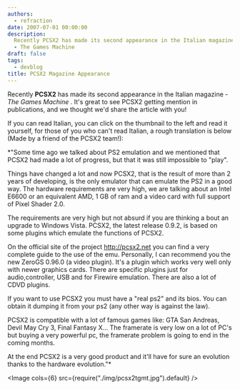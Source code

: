 ```yaml
---
authors:
  - refraction
date: 2007-07-01 00:00:00
description:
  Recently PCSX2 has made its second appearance in the Italian magazine
  - The Games Machine
draft: false
tags:
  - devblog
title: PCSX2 Magazine Appearance
---
```


Recently **PCSX2** has made its second appearance in the Italian
magazine - _The Games Machine_ . It's great to see PCSX2 getting
mention in publications, and we thought we'd share the article with
you!

<!-- truncate -->

If you can read Italian, you can click on the thumbnail to the left and
read it yourself, for those of you who can't read Italian, a rough
translation is below (Made by a friend of the PCSX2 team!):

\*"Some time ago we talked about PS2 emulation and we mentioned that
PCSX2 had made a lot of progress, but that it was still impossible to
"play".

Things have changed a lot and now PCSX2, that is the result of more than
2 years of developing, is the only emulator that can emulate the PS2 in
a good way. The hardware requirements are very high, we are talking
about an Intel E6600 or an equivalent AMD, 1 GB of ram and a video card
with full support of Pixel Shader 2.0.

The requirements are very high but not absurd if you are thinking a bout
an upgrade to Windows Vista. PCSX2, the latest release 0.9.2, is based
on some plugins which emulate the functions of PCSX2.

On the official site of the project http://pcsx2.net you can find
a very complete guide to the use of the emu. Personally, I can recommend
you the new ZeroGS 0.96.0 (a video plugin). It's a plugin which works
very well only with newer graphics cards. There are specific plugins
just for audio,controller, USB and for Firewire emulation. There are
also a lot of CDVD plugins.

If you want to use PCSX2 you must have a "real ps2" and its bios. You
can obtain it dumping it from your ps2 (any other way is against the
law).

PCSX2 is compatible with a lot of famous games like: GTA San Andreas,
Devil May Cry 3, Final Fantasy X... The framerate is very low on a lot
of PC's but buying a very powerful pc, the framerate problem is going
to end in the coming months.

At the end PCSX2 is a very good product and it'll have for sure an
evolution thanks to the hardware evolution."\*

<Image cols={6} src={require("./img/pcsx2tgmt.jpg").default} />
